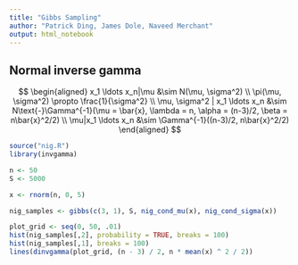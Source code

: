 ```yaml
---
title: "Gibbs Sampling"
author: "Patrick Ding, James Dole, Naveed Merchant"
output: html_notebook
---
```


## Normal inverse gamma

$$
\begin{aligned}
x_1 \ldots x_n|\mu &\sim N(\mu, \sigma^2)
\\
\pi(\mu, \sigma^2) \propto \frac{1}{\sigma^2}
\\
\mu, \sigma^2 | x_1 \ldots x_n &\sim 
  N\text{-}\Gamma^{-1}(\mu = \bar{x}, \lambda = n, 
  \alpha = (n-3)/2, \beta = n\bar{x}^2/2)
\\
\mu|x_1 \ldots x_n &\sim \Gamma^{-1}((n-3)/2, n\bar{x}^2/2)
\end{aligned}
$$

```r
source("nig.R")
library(invgamma)

n <- 50
S <- 5000

x <- rnorm(n, 0, 5)

nig_samples <- gibbs(c(3, 1), S, nig_cond_mu(x), nig_cond_sigma(x))

plot_grid <- seq(0, 50, .01)
hist(nig_samples[,2], probability = TRUE, breaks = 100)
hist(nig_samples[,1], breaks = 100)
lines(dinvgamma(plot_grid, (n - 3) / 2, n * mean(x) ^ 2 / 2))
```

